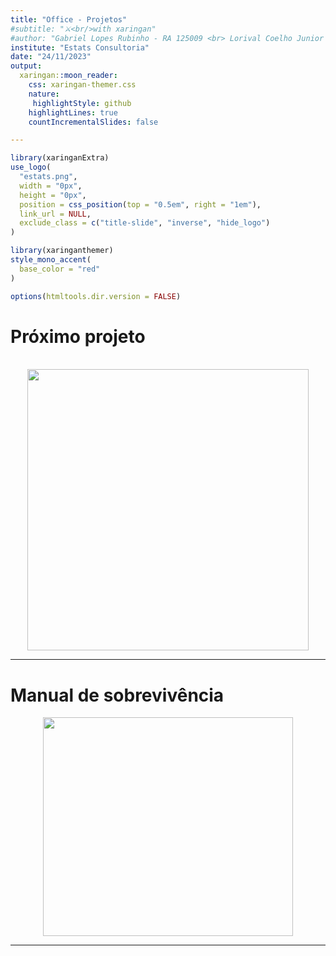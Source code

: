 ```yaml
---
title: "Office - Projetos"
#subtitle: "⚔<br/>with xaringan"
#author: "Gabriel Lopes Rubinho - RA 125009 <br> Lorival Coelho Junior - RA 124105"
institute: "Estats Consultoria"
date: "24/11/2023"
output:
  xaringan::moon_reader:
    css: xaringan-themer.css
    nature:
     highlightStyle: github
    highlightLines: true
    countIncrementalSlides: false

---
```


``` r
library(xaringanExtra)
use_logo(
  "estats.png",
  width = "0px",
  height = "0px",
  position = css_position(top = "0.5em", right = "1em"),
  link_url = NULL,
  exclude_class = c("title-slide", "inverse", "hide_logo")
)

```


``` r
library(xaringanthemer)
style_mono_accent(
  base_color = "red"
)

```

```r
options(htmltools.dir.version = FALSE)
```


# Próximo projeto

<center>
<br>
<img src="rr.png" width = "450"/>
</center>

---

# Manual de sobrevivência

<center>
<img src= "manual_sobrevivencia.PNG" width = "400" height = "350"/>
</center>

---




